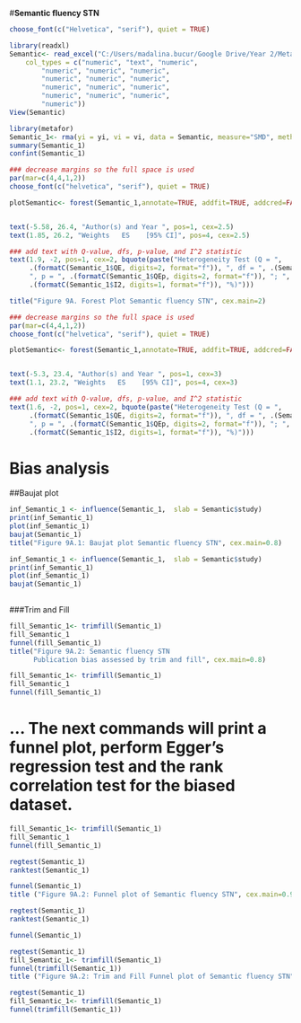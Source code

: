 
#**Semantic fluency STN**


```r
choose_font(c("Helvetica", "serif"), quiet = TRUE)
```



```r

library(readxl)
Semantic<- read_excel("C:/Users/madalina.bucur/Google Drive/Year 2/Meta 4/0.5 R data all/Semantic fluency_7B.xlsx", 
    col_types = c("numeric", "text", "numeric", 
        "numeric", "numeric", "numeric", 
        "numeric", "numeric", "numeric", 
        "numeric", "numeric", "numeric", 
        "numeric", "numeric", "numeric", 
        "numeric"))
View(Semantic)
```




```r
library(metafor)
Semantic_1<- rma(yi = yi, vi = vi, data = Semantic, measure="SMD", method="REML",  slab = Semantic$study)
summary(Semantic_1)
confint(Semantic_1)
```





```r
### decrease margins so the full space is used
par(mar=c(4,4,1,2))
choose_font(c("helvetica", "serif"), quiet = TRUE)

plotSemantic<- forest(Semantic_1,annotate=TRUE, addfit=TRUE, addcred=FALSE, showweights=TRUE, xlim = c(-6, 3),  cex=2.5,  ylim=c(-2,26.8), order=order(Semantic$ID), alim=c(-5,1), mlab="", slab = Semantic$study, efac = 1.5, top=2)


text(-5.58, 26.4, "Author(s) and Year ", pos=1, cex=2.5)
text(1.85, 26.2, "Weights   ES    [95% CI]", pos=4, cex=2.5)

### add text with Q-value, dfs, p-value, and I^2 statistic
text(1.9, -2, pos=1, cex=2, bquote(paste("Heterogeneity Test (Q = ",
     .(formatC(Semantic_1$QE, digits=2, format="f")), ", df = ", .(Semantic_1$k - Semantic_1$p),
     ", p = ", .(formatC(Semantic_1$QEp, digits=2, format="f")), "; ", I^2, " = ",
     .(formatC(Semantic_1$I2, digits=1, format="f")), "%)")))

title("Figure 9A. Forest Plot Semantic fluency STN", cex.main=2)
```




```r
### decrease margins so the full space is used
par(mar=c(4,4,1,2))
choose_font(c("helvetica", "serif"), quiet = TRUE)

plotSemantic<- forest(Semantic_1,annotate=TRUE, addfit=TRUE, addcred=FALSE, showweights=TRUE, xlim = c(-6, 3),  cex=3,  ylim=c(-2,23.8), order=order(Semantic$ID), alim=c(-5,1), mlab="", slab = Semantic$study, efac = 1.5, top=2)


text(-5.3, 23.4, "Author(s) and Year ", pos=1, cex=3)
text(1.1, 23.2, "Weights   ES    [95% CI]", pos=4, cex=3)

### add text with Q-value, dfs, p-value, and I^2 statistic
text(1.6, -2, pos=1, cex=2, bquote(paste("Heterogeneity Test (Q = ",
     .(formatC(Semantic_1$QE, digits=2, format="f")), ", df = ", .(Semantic_1$k - Semantic_1$p),
     ", p = ", .(formatC(Semantic_1$QEp, digits=2, format="f")), "; ", I^2, " = ",
     .(formatC(Semantic_1$I2, digits=1, format="f")), "%)")))

```


# Bias analysis 

##Baujat plot
```r
inf_Semantic_1 <- influence(Semantic_1,  slab = Semantic$study)
print(inf_Semantic_1)
plot(inf_Semantic_1)
baujat(Semantic_1)
title("Figure 9A.1: Baujat plot Semantic fluency STN", cex.main=0.8) 
```


```r
inf_Semantic_1 <- influence(Semantic_1,  slab = Semantic$study)
print(inf_Semantic_1)
plot(inf_Semantic_1)
baujat(Semantic_1)
 
```
###Trim and Fill

```r

fill_Semantic_1<- trimfill(Semantic_1)
fill_Semantic_1
funnel(fill_Semantic_1)
title("Figure 9A.2: Semantic fluency STN
      Publication bias assessed by trim and fill", cex.main=0.8)
```

```r

fill_Semantic_1<- trimfill(Semantic_1)
fill_Semantic_1
funnel(fill_Semantic_1)

```
# ... The next commands will print a funnel plot, perform Egger's regression test and the rank correlation test for the biased dataset.

```r

fill_Semantic_1<- trimfill(Semantic_1)
fill_Semantic_1
funnel(fill_Semantic_1)
```

```r

regtest(Semantic_1) 
ranktest(Semantic_1) 

funnel(Semantic_1)
title ("Figure 9A.2: Funnel plot of Semantic fluency STN", cex.main=0.9) 
```

```r

regtest(Semantic_1) 
ranktest(Semantic_1) 

funnel(Semantic_1)
```

```r
regtest(Semantic_1)
fill_Semantic_1<- trimfill(Semantic_1)
funnel(trimfill(Semantic_1))
title ("Figure 9A.2: Trim and Fill Funnel plot of Semantic fluency STN", cex.main=0.9) 
```

```r
regtest(Semantic_1)
fill_Semantic_1<- trimfill(Semantic_1)
funnel(trimfill(Semantic_1))

```
